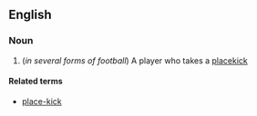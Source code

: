 ==English==

===Noun===
{{wikipedia}}
{{en-noun}}

# (''in several forms of football'') A player who takes a [[placekick]]

====Related terms====
* [[place-kick]]
